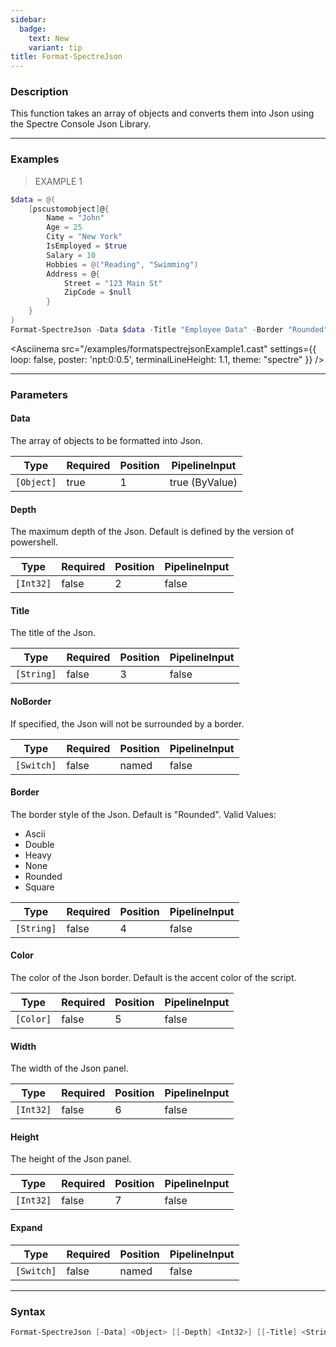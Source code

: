```yaml
---
sidebar:
  badge:
    text: New
    variant: tip
title: Format-SpectreJson
---
```





### Description

This function takes an array of objects and converts them into Json using the Spectre Console Json Library.

---

### Examples
> EXAMPLE 1

```powershell
$data = @(
    [pscustomobject]@{
        Name = "John"
        Age = 25
        City = "New York"
        IsEmployed = $true
        Salary = 10
        Hobbies = @("Reading", "Swimming")
        Address = @{
            Street = "123 Main St"
            ZipCode = $null
        }
    }
)
Format-SpectreJson -Data $data -Title "Employee Data" -Border "Rounded" -Color "Green"
```
<Asciinema
    src="/examples/formatspectrejsonExample1.cast"
    settings={{
        loop: false,
        poster: 'npt:0:0.5',
        terminalLineHeight: 1.1,
        theme: "spectre"
    }}
/>

---

### Parameters
#### **Data**
The array of objects to be formatted into Json.

|Type      |Required|Position|PipelineInput |
|----------|--------|--------|--------------|
|`[Object]`|true    |1       |true (ByValue)|

#### **Depth**
The maximum depth of the Json. Default is defined by the version of powershell.

|Type     |Required|Position|PipelineInput|
|---------|--------|--------|-------------|
|`[Int32]`|false   |2       |false        |

#### **Title**
The title of the Json.

|Type      |Required|Position|PipelineInput|
|----------|--------|--------|-------------|
|`[String]`|false   |3       |false        |

#### **NoBorder**
If specified, the Json will not be surrounded by a border.

|Type      |Required|Position|PipelineInput|
|----------|--------|--------|-------------|
|`[Switch]`|false   |named   |false        |

#### **Border**
The border style of the Json. Default is "Rounded".
Valid Values:

* Ascii
* Double
* Heavy
* None
* Rounded
* Square

|Type      |Required|Position|PipelineInput|
|----------|--------|--------|-------------|
|`[String]`|false   |4       |false        |

#### **Color**
The color of the Json border. Default is the accent color of the script.

|Type     |Required|Position|PipelineInput|
|---------|--------|--------|-------------|
|`[Color]`|false   |5       |false        |

#### **Width**
The width of the Json panel.

|Type     |Required|Position|PipelineInput|
|---------|--------|--------|-------------|
|`[Int32]`|false   |6       |false        |

#### **Height**
The height of the Json panel.

|Type     |Required|Position|PipelineInput|
|---------|--------|--------|-------------|
|`[Int32]`|false   |7       |false        |

#### **Expand**

|Type      |Required|Position|PipelineInput|
|----------|--------|--------|-------------|
|`[Switch]`|false   |named   |false        |

---

### Syntax
```powershell
Format-SpectreJson [-Data] <Object> [[-Depth] <Int32>] [[-Title] <String>] [-NoBorder] [[-Border] <String>] [[-Color] <Color>] [[-Width] <Int32>] [[-Height] <Int32>] [-Expand] [<CommonParameters>]
```
